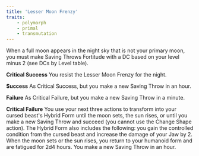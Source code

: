```yaml
---
title: 'Lesser Moon Frenzy'
traits:
    - polymorph
    - primal
    - transmutation
---
```


When a full moon appears in the night sky that is not your primary moon, you must make Saving Throws Fortitude with a DC based on your level minus 2 (see DCs by Level table).

**Critical Success** You resist the Lesser Moon Frenzy for the night.

**Success** As Critical Success, but you make a new Saving Throw in an hour.

**Failure** As Critical Failure, but you make a new Saving Throw in a minute.

**Critical Failure** You use your next three actions to transform into your cursed beast's Hybrid Form until the moon sets, the sun rises, or until you make a new Saving Throw and succeed (you cannot use the Change Shape action). The Hybrid Form also includes the following: you gain the controlled condition from the cursed beast and increase the damage of your Jaw by 2. When the moon sets or the sun rises, you return to your humanoid form and are fatigued for 2d4 hours. You make a new Saving Throw in an hour.
